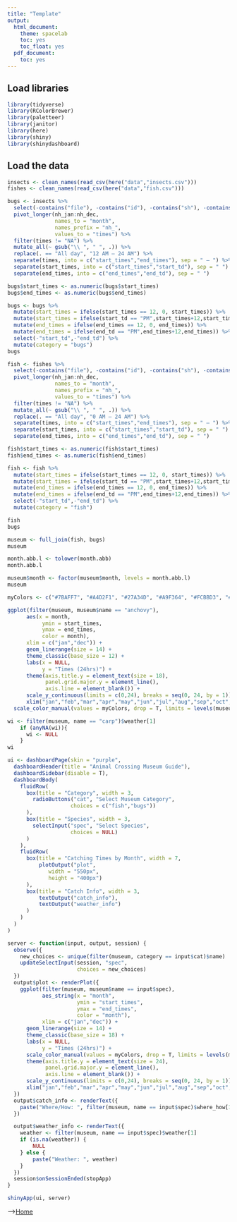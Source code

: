 ---
title: "Template"
output:
  html_document:
    theme: spacelab
    toc: yes
    toc_float: yes
  pdf_document:
    toc: yes
---

## Load libraries
```{r message=FALSE, warning=FALSE}
library(tidyverse)
library(RColorBrewer)
library(paletteer)
library(janitor)
library(here)
library(shiny)
library(shinydashboard)
```

## Load the data
```{r}
insects <- clean_names(read_csv(here("data","insects.csv")))
fishes <- clean_names(read_csv(here("data","fish.csv")))
```



```{r}
bugs <- insects %>% 
  select(-contains("file"), -contains("id"), -contains("sh"), -contains("color"), -"number") %>% 
  pivot_longer(nh_jan:nh_dec,
               names_to = "month",
               names_prefix = "nh_",
               values_to = "times") %>% 
  filter(times != "NA") %>% 
  mutate_all(~ gsub("\\ ", " ", .)) %>% 
  replace(. == "All day", "12 AM – 24 AM") %>% 
  separate(times, into = c("start_times","end_times"), sep = " – ") %>% 
  separate(start_times, into = c("start_times","start_td"), sep = " ") %>% 
  separate(end_times, into = c("end_times","end_td"), sep = " ")
```

```{r}
bugs$start_times <- as.numeric(bugs$start_times)
bugs$end_times <- as.numeric(bugs$end_times)
```

```{r}
bugs <- bugs %>% 
  mutate(start_times = ifelse(start_times == 12, 0, start_times)) %>% 
  mutate(start_times = ifelse(start_td == "PM",start_times+12,start_times)) %>%
  mutate(end_times = ifelse(end_times == 12, 0, end_times)) %>% 
  mutate(end_times = ifelse(end_td == "PM",end_times+12,end_times)) %>% 
  select(-"start_td",-"end_td") %>% 
  mutate(category = "bugs")
bugs
```


```{r}
fish <- fishes %>% 
  select(-contains("file"), -contains("id"), -contains("sh"), -contains("color"), -"number", -"lighting_type", -"rain_snow_catch_up", -"size") %>% 
  pivot_longer(nh_jan:nh_dec,
               names_to = "month",
               names_prefix = "nh_",
               values_to = "times") %>% 
  filter(times != "NA") %>% 
  mutate_all(~ gsub("\\ ", " ", .)) %>% 
  replace(. == "All day", "0 AM – 24 AM") %>% 
  separate(times, into = c("start_times","end_times"), sep = " – ") %>% 
  separate(start_times, into = c("start_times","start_td"), sep = " ") %>% 
  separate(end_times, into = c("end_times","end_td"), sep = " ")
```

```{r}
fish$start_times <- as.numeric(fish$start_times)
fish$end_times <- as.numeric(fish$end_times)
```

```{r}
fish <- fish %>% 
  mutate(start_times = ifelse(start_times == 12, 0, start_times)) %>% 
  mutate(start_times = ifelse(start_td == "PM",start_times+12,start_times)) %>%
  mutate(end_times = ifelse(end_times == 12, 0, end_times)) %>% 
  mutate(end_times = ifelse(end_td == "PM",end_times+12,end_times)) %>% 
  select(-"start_td",-"end_td") %>% 
  mutate(category = "fish")
```

```{r}
fish
bugs
```

```{r}
museum <- full_join(fish, bugs)
museum
```

```{r}
month.abb.l <- tolower(month.abb)
month.abb.l
```

```{r}
museum$month <- factor(museum$month, levels = month.abb.l)
museum
```

```{r}
myColors <- c("#7BAFF7", "#A4D2F1", "#27A34D", "#A9F364", "#FCBBD3", "#F72D2D", "#FF800F", "#FFBE13", "#815800", "#B9923E", "#D6D1B2", "#6B87AE")
```

```{r}
ggplot(filter(museum, museum$name == "anchovy"), 
      aes(x = month,
           ymin = start_times, 
           ymax = end_times, 
           color = month),
      xlim = c("jan","dec")) +
      geom_linerange(size = 14) +
      theme_classic(base_size = 12) +
      labs(x = NULL,
           y = "Times (24hrs)") +
      theme(axis.title.y = element_text(size = 18),
            panel.grid.major.y = element_line(),
            axis.line = element_blank()) +
      scale_y_continuous(limits = c(0,24), breaks = seq(0, 24, by = 1)) +
      xlim("jan","feb","mar","apr","may","jun","jul","aug","sep","oct","nov","dec") + 
  scale_color_manual(values = myColors, drop = T, limits = levels(museum$month))
```

```{r}
wi <- filter(museum, name == "carp")$weather[1]
    if (anyNA(wi)){
      wi <- NULL
    }
wi
```

```{r}
ui <- dashboardPage(skin = "purple",
  dashboardHeader(title = "Animal Crossing Museum Guide"),
  dashboardSidebar(disable = T),
  dashboardBody(
    fluidRow(
      box(title = "Category", width = 3,
        radioButtons("cat", "Select Museum Category", 
                    choices = c("fish","bugs"))
      ), 
      box(title = "Species", width = 3,
        selectInput("spec", "Select Species", 
                    choices = NULL)
      )    
    ),
    fluidRow(
      box(title = "Catching Times by Month", width = 7,
          plotOutput("plot", 
             width = "550px", 
             height = "400px")
      ),
      box(title = "Catch Info", width = 3,
          textOutput("catch_info"),
          textOutput("weather_info")
      )
    )
  )
)

server <- function(input, output, session) { 
  observe({
    new_choices <- unique(filter(museum, category == input$cat)$name)
    updateSelectInput(session, "spec", 
                      choices = new_choices)
  })
  output$plot <- renderPlot({
    ggplot(filter(museum, museum$name == input$spec), 
           aes_string(x = "month", 
                      ymin = "start_times", 
                      ymax = "end_times", 
                      color = "month"),
           xlim = c("jan","dec")) +
      geom_linerange(size = 14) +
      theme_classic(base_size = 18) +
      labs(x = NULL,
           y = "Times (24hrs)") +
      scale_color_manual(values = myColors, drop = T, limits = levels(museum$month)) +
      theme(axis.title.y = element_text(size = 24),
            panel.grid.major.y = element_line(),
            axis.line = element_blank()) +
      scale_y_continuous(limits = c(0,24), breaks = seq(0, 24, by = 1)) +
      xlim("jan","feb","mar","apr","may","jun","jul","aug","sep","oct","nov","dec")
  })
  output$catch_info <- renderText({
    paste("Where/How: ", filter(museum, name == input$spec)$where_how[1])
  })

  output$weather_info <- renderText({
    weather <- filter(museum, name == input$spec)$weather[1]
    if (is.na(weather)) {
        NULL
    } else {
        paste("Weather: ", weather)
    }
  })
  session$onSessionEnded(stopApp)
}

shinyApp(ui, server)
```


-->[Home](https://jmledford3115.github.io/datascibiol/)
